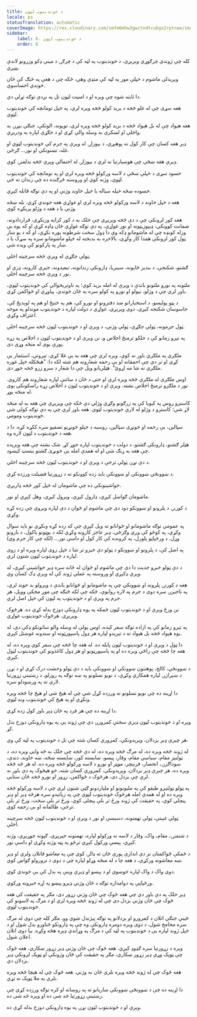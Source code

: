 ```yaml
---
title: د خوندیتوب لټون
locale: ps
statusTranslation: automatic
coverImage: https://res.cloudinary.com/xmfm6mhw3gwctndtcubgx2rptnae/image/upload/v1740337243/small_cover_educacion_fundamental_a051170f1c.webp
sidebar:
    label: 6. د خوندیتوب لټون
    order: 6
---
```

کله چې ژوندي چرګوړي وېرېږي، د خونديتوب په لټه کې د چرګۍ د مينې ډکو وزرونو لاندې پټېږي.

وېرېدلی ماشوم د خپلې مور په لټه کې منډې وهي، ځکه چې د هغې په څنګ کې ځان خوندي احساسوي.

دا ثابته شوه چې وېره او د امنيت لټون تل په نږدې توګه تړلي دي.

هغه سړی چې له غلو څخه د بريد کولو څخه وېره لري، په خپل تومانچه کې خونديتوب لټوي.

هغه هېواد چې له بل هېواد څخه د بريد کولو څخه وېره لري، توپونه، الوتکې، جنګي بېړۍ به واخلي او لښکرې به وسله والې کړي او د جګړې لپاره به ودرېږي.

ډېر هغه کسان چې کار کول نه پوهېږي، د بېوزلۍ له وېرې په جرم کې خونديتوب لټوي او غله، تښتونکي او نور... ګرځي.

ډېرې هغه ښځې چې هوښيارتيا نه لري د بېوزلۍ له احتمالي وېرې څخه بدلمنۍ کوي.

حسود سړی د خپلې ښځې د لاسه ورکولو څخه وېره لري او په تومانچه کې خونديتوب لټوي، وژنه کوي او وروسته څرګنده ده چې زندان ته ځي.

حسوده ښځه خپله سياله يا خپل خاوند وژني او په دې توګه قاتله کېږي.

هغه د خپل خاوند د لاسه ورکولو څخه وېره لري او غواړي هغه خوندي کړي، بله ښځه وژني يا د هغه د وژلو پرېکړه کوي.

هغه کور لرونکی چې د دې څخه وېرېږي چې خلک به د کور کرایه ورنکړي، قراردادونه، ضمانت کوونکي، ډيپوزيټونه او نور غواړي، په دې توګه غواړي ځان ډاډه کړي او که یوه بې وزله کونډه چې له ماشومانو ډکه وي دا ډول سخت شرطونه پوره نکړي، او که د یو ښار ټول کور لرونکي همدا کار وکړي، بالاخره به بدبخته له خپلو ماشومانو سره په سړک یا د ښار په پارکونو کې ویده شي.

ټولې جګړې له وېرې څخه سرچینه اخلي.

ګشتو، شکنجې، د بنديز ځایونه، سيبريا، ډارونکي زندانونه، تبعيدونه، جبري کارونه، ډزې او نور د وېرې څخه سرچینه اخلي.

ملتونه په نورو ملتونو باندې د وېرې له امله بريد کوي؛ په تاوتريخوالي کې خونديتوب لټوي، باور لري چې د وژلو، نيولو او نورو په کولو سره به ځان خوندي، پياوړي او ځواکمن کړي.

د پټو پوليسو، د استخباراتو ضد دفترونو او نورو کې، هم په ختيځ او هم په لوېديځ کې، جاسوسان شکنجه کېږي، دوی وېرېږي، غواړي د دولت لپاره د خونديتوب موندلو په موخه اعتراف وکړي.

ټول جرمونه، ټولې جګړې، ټولې وژنې، د وېرې او د خونديتوب لټون څخه سرچینه اخلي.

په تېرو زمانو کې د خلکو ترمنځ اخلاص و، نن وېرې او د خونديتوب لټون د اخلاص په زړه پورې بوی له منځه وړی دی.

ملګری په ملګري باور نه کوي، وېره لري چې هغه به يې غلا کړي، تېروتي، استثمار يې کړي او تر دې چې احمقانه او بې رحمه شعارونه هم شته لکه دا: "هيڅکله خپل غوره ملګري ته شا مه اړوئ". هټلريانو ويل چې دا شعار د سرو زرو څخه جوړ دی.

اوس ملګری له ملګري څخه وېره لري او حتی د ځان د ساتنې لپاره شعارونه هم کاروي. نور د ملګرو ترمنځ اخلاص نشته. وېرې او د خونديتوب لټون د اخلاص زړه راښکونکي بوی له منځه یوړ.

کاسترو روس په کیوبا کې په زرګونو وګړي وژلي دي ځکه چې وېرېږي چې هغه به له منځه لاړ شي؛ کاسترو د وژلو له لارې خونديتوب لټوي. هغه باور لري چې په دې توګه کولی شي خونديتوب ومومي.

سټالین، بې رحمه او خونړی سټالین، روسیه د خپلو خونړیو تصفیو سره ککړه کړه. دا د هغه د خونديتوب د لټون لاره وه.

هټلر ګشتو، ډارونکی ګشتو، د دولت د خونديتوب لپاره جوړ کړ. شک نشته چې هغه وېرېده چې هغه به ړنګ شي او له همدې امله یې خونړی ګشتو بنسټ کېښود.

د دې نړۍ ټولې ترخې د وېرې او د خونديتوب لټون څخه سرچینه اخلي.

د ښوونځي ښوونکي او ښوونکې باید زده کوونکو ته د زړورتیا فضیلت ورزده کړي.

خواشينونکې ده چې ماشومان له خپل کور څخه ډارېږي.

ماشومان ګواښل کېږي، ډارول کېږي، وېرول کېږي، وهل کېږي او نور.

د کورنۍ د پلرونو او ښوونکو دود دی چې ماشوم او ځوان د دې لپاره وېروي چې زده کړه وکړي.

په عمومي توګه ماشومانو او ځوانانو ته ویل کېږي چې که زده کړه ونکړي نو باید سوال وکړي، په کوڅو کې وږي وګرځي، ډېر عاجز کارونه وکړي لکه د بوټونو پاکول، د بارونو وړل، د ورځپاڼو پلورل، په کرونده کې کار کول او داسې نور... (لکه چې کار جرم وي)

په اصل کې، د پلرونو او ښوونکو د ټولو دې خبرو تر شا د خپل زوی لپاره وېره او د زوی لپاره د خونديتوب لټون شتون لري.

د دې ټولو خبرو جديت دا دی چې ماشوم او ځوان له ځانه سره ډېر خواشيني کېږي، له وېرې ډکېږي او وروسته په عملي ژوند کې له وېرې ډک کسان وي.

هغه د کورنۍ پلرونه او ښوونکي چې په ماشومانو او ځوانانو باندې د وېرولو بد خوند لري، په ناخبرۍ سره دوی د جرم په لاره روانوي، ځکه چې لکه څنګه چې موږ مخکې وويل، هر جرم په وېرې او د خونديتوب په لټون کې خپل اصل لري.

نن ورځ وېرې او د خونديتوب لټون ځمکه په یوه ډارونکې دوزخ بدله کړې ده. هرڅوک وېرېږي. هرڅوک خونديتوب غواړي.

په تېرو زمانو کې په ازاده توګه سفر کېده، اوس پولې له وسله والو ساتونکو ډکې دي، له یوه هېواد څخه بل هېواد ته د تېرېدو لپاره هر ډول پاسپورټونه او سندونه غوښتل کېږي.

دا ټول د وېرې او د خونديتوب لټون پايله ده. له هغه چا څخه چې سفر کوي وېره ده، له هغه چا څخه چې راځي وېره ده او په پاسپورټونو او هر ډول کاغذونو کې خونديتوب لټول کېږي.

د ښوونځي، کالج، پوهنتون ښوونکي او ښوونکې باید د دې ټولو وحشت درک کړي او د نړۍ د ښېرازۍ لپاره همکاري وکړي، د نویو نسلونو په ښه توګه په روزلو، د رښتیني زړورتیا لارې ته په ورښودلو سره.

دا اړینه ده چې نویو نسلونو ته ورزده کړل شي چې له هیڅ شي او هیڅ چا څخه وېره ونکړي او په هیڅ کې خونديتوب ونه لټوي.

دا اړینه ده چې هر فرد په ځان ډېر باور کول زده کړي.

وېره او د خونديتوب لټون ډېرې سختې کمزورۍ دي چې ژوند یې په یوه ډارونکي دوزخ بدل کړ.

هر چیرې ډېر بزدلان، وېرېدونکي، کمزوري کسان شته چې تل د خونديتوب په لټه کې وي.

له ژوند څخه وېره ده، له مرګ څخه وېره ده، له دې څخه چې خلک به څه وايي وېره ده، د ټولنیز مقام، سیاسي مقام، وقار، پیسو، ښایسته کور، ښایسته ښځه، ښه خاوند، دندې، سوداګرۍ، انحصار، فرنیچر، موټر او نورو د لاسه ورکولو څخه وېره ده. له هر څه څخه وېره ده، هر چیرې ډېر بزدلان، وېرېدونکي، کمزوري کسان شته، خو هیڅوک په دې باور نه لري چې بزدل دی، هرڅوک د ځواکمن، زړور او نورو څخه ځان ستايي.

په ټولو ټولنیزو طبقو کې په ملیونونو او ملیاردونو ګټې شتون لري چې د لاسه ورکولو څخه وېره ده او له همدې امله هرڅوک خونديتوب لټوي چې په زیاتېدو سره هرڅه ډېر او ډېر پیچلي کوي، په حقیقت کې ژوند ورځ تر بلې پیچلی کوي، ورځ تر بلې سخت، ورځ تر بلې ترخې، ظالمانه او بې رحمه کوي.

ټولې غیبتې، ټولې تهمتونه، دسیسې او نور د وېرې او د خونديتوب لټون څخه سرچینه اخلي.

د شتمنۍ، مقام، واک، وقار د لاسه نه ورکولو لپاره، تهمتونه خپرېږي، ګپونه جوړېږي، وژنه کېږي، پیسې ورکول کېږي ترڅو په پټه وژنه وکړي او داسې نور.

د ځمکې ځواکمنان تر دې اندازې پورې ځان ته ډالۍ کوي چې په معاشو قاتلان ولري او ډېر ښه معاشونه ورکړي، د هغه چا د له منځه وړلو لپاره چې د دوی د ترورولو ګواښ کوي.

دوی واک د واک لپاره خوښوي او د پیسو او ډېرې وینې په بدل کې یې خوندي کوي.

ورځپاڼې په دوامداره توګه د ځان وژنې ډېرو پېښو په اړه خبرونه ورکوي.

ډېر خلک په دې باور دي چې هغه څوک چې ځان وژني زړور دی، مګر په حقیقت کې هغه څوک چې ځان وژني بزدل دی چې له ژوند څخه وېره لري او د مرګ په لاسونو کې خونديتوب لټوي.

ځینې جنګي اتلان د کمزورو او بزدلانو په توګه پېژندل شوي وو، مګر کله چې دوی له مرګ سره مخامخ شول، د دوی وېره دومره ډارونکې وه چې په ډارونکو ځناورو بدل شول او د خپل ژوند لپاره یې د خونديتوب په لټه کې د مرګ په وړاندې ډېره هڅه وکړه. بیا دوی اتلان اعلان شول.

وېره د زړورتیا سره ګډوډ کېږي. هغه څوک چې ځان وژني ډېر زړور ښکاري، هغه څوک چې ټوپک وړي ډېر زړور ښکاري، مګر په حقیقت کې ځان وژونکي او ټوپک لرونکي ډېر بزدلان دي.

هغه څوک چې له ژوند څخه وېره نلري ځان نه وژني. هغه څوک چې له هیچا څخه وېره نلري په ملا ټوپک نه تړي.

دا اړینه ده چې د ښوونځي ښوونکي ښاریانو ته په روښانه او کره توګه ورزده کړي چې رښتینې زړورتیا څه شی ده او وېره څه شی ده.

وېرې او د خونديتوب لټون نړۍ په یوه ډارونکي دوزخ بدله کړې ده.
